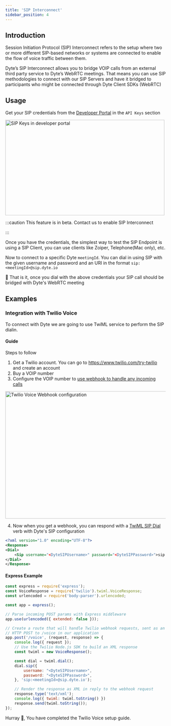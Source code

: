```yaml
---
title: 'SIP Interconnect'
sidebar_position: 4
---
```


## Introduction 

Session Initiation Protocol (SIP) Interconnect refers to the setup where two or more different SIP-based networks or systems are connected to enable the flow of voice traffic between them.

Dyte’s SIP Interconnect allows you to bridge VOIP calls from an external third party service to Dyte’s WebRTC meetings. That means you can use SIP methodologies to connect with our SIP Servers and have it bridged to participants who might be connected through Dyte Client SDKs (WebRTC)

## Usage

Get your SIP credentials from the [Developer Portal](https://dev.dyte.io/apikeys) in the `API Keys` section

<img
  src="/static/sip/sip-devportal.png"
  width="500"
  height="300"
  alt="SIP Keys in developer portal"
  className="ml-2 mb-4"
/>

:::caution
This feature is in beta. Contact us to enable SIP Interconnect

:::

Once you have the credentials, the simplest way to test the SIP Endpoint is using a SIP Client, you can use clients like Zoiper, Telephone(Mac only), etc. 

Now to connect to a specific Dyte `meetingId`. You can dial in using SIP with the given username and password and an URI in the format `sip:<meetingId>@sip.dyte.io`

🎉 That is it, once you dial with the above credentials your SIP call should be bridged with Dyte's WebRTC meeting

## Examples

### Integration with Twilio Voice

To connect with Dyte we are going to use TwiML service to perform the SIP dialin.

#### Guide

Steps to follow
1. Get a Twilio account. You can go to https://www.twilio.com/try-twilio and create an account
2. Buy a VOIP number
3. Configure the VOIP number to [use webhook to handle any incoming calls](https://www.twilio.com/docs/usage/webhooks/voice-webhooks#incoming-voice-call)

<img
  src="/static/sip/twilio.png"
  width="600"
  height="400"
  alt="Twilio Voice Webhook configuration"
  className="twilio-webhook ml-2 mb-6 mt-2"
/>


4. Now when you get a webhook, you can respond with a [TwiML SIP Dial](https://www.twilio.com/docs/voice/twiml/sip) verb with Dyte's SIP configuration

```xml
<?xml version="1.0" encoding="UTF-8"?>
<Response>
<Dial>
    <Sip username="<DyteSIPUsername>" password="<DyteSIPPassword>">sip:meetingId@sip.dyte.io</Sip>
</Dial>
</Response>
```

#### Express Example

```js
const express = require('express');
const VoiceResponse = require('twilio').twiml.VoiceResponse;
const urlencoded = require('body-parser').urlencoded;

const app = express();

// Parse incoming POST params with Express middleware
app.use(urlencoded({ extended: false }));

// Create a route that will handle Twilio webhook requests, sent as an
// HTTP POST to /voice in our application
app.post('/voice', (request, response) => {
    console.log({ request });
    // Use the Twilio Node.js SDK to build an XML response
    const twiml = new VoiceResponse();

    const dial = twiml.dial();
    dial.sip({
        username: "<DyteSIPUsername>",
        password: "<DyteSIPPassword>",
    }, 'sip:<meetingId>@sip.dyte.io');

    // Render the response as XML in reply to the webhook request
    response.type('text/xml');
    console.log({ twiml: twiml.toString() })
    response.send(twiml.toString());
});
```

Hurray 🎉, You have completed the Twilio Voice setup guide. 